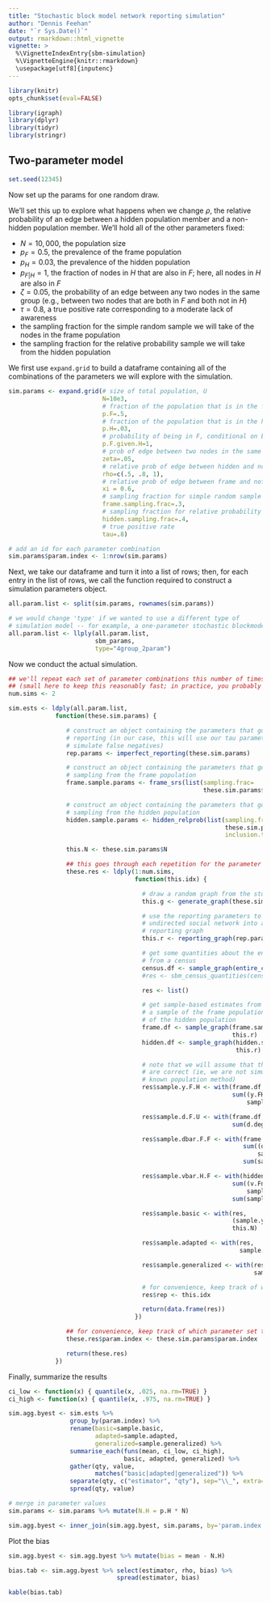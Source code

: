 ```yaml
---
title: "Stochastic block model network reporting simulation"
author: "Dennis Feehan"
date: "`r Sys.Date()`"
output: rmarkdown::html_vignette
vignette: >
  %\VignetteIndexEntry{sbm-simulation}
  %\VignetteEngine{knitr::rmarkdown}
  \usepackage[utf8]{inputenc}
---
```


```r
library(knitr)
opts_chunk$set(eval=FALSE)
```

```r
library(igraph)
library(dplyr)
library(tidyr)
library(stringr)
```

## Two-parameter model

```r
set.seed(12345)
```

Now set up the params for one random draw.

We'll set this up to explore what happens when we change $\rho$, the relative
probability of an edge between a hidden population member and a non-hidden population
member. We'll hold all of the other parameters fixed:

* $N = 10,000$, the population size
* $p_F = 0.5$, the prevalence of the frame population
* $p_H = 0.03$, the prevalence of the hidden population
* $p_{F|H} = 1$, the fraction of nodes in $H$ that are also in $F$;
   here, all nodes in $H$ are also in $F$
* $\zeta = 0.05$, the probability of an edge between any two nodes in the same group
  (e.g., between two nodes that are both in $F$ and both not in $H$)
* $\tau=0.8$, a true positive rate corresponding to a moderate lack of awareness
* the sampling fraction for the simple random sample we will take of the nodes
  in the frame population
* the sampling fraction for the relative probability sample we will take from the
  hidden population

We first use `expand.grid` to build a dataframe containing all of the combinations of the parameters we will explore with the simulation.

```r
sim.params <- expand.grid(# size of total population, U
                          N=10e3,
                          # fraction of the population that is in the frame population (F)
                          p.F=.5,
                          # fraction of the population that is in the hidden popn (H)
                          p.H=.03,
                          # probability of being in F, conditional on being in H
                          p.F.given.H=1,
                          # prob of edge between two nodes in the same group 
                          zeta=.05,
                          # relative prob of edge between hidden and not hidden 
                          rho=c(.5, .8, 1),
                          # relative prob of edge between frame and not frame
                          xi = 0.6,
                          # sampling fraction for simple random sample w/out replacement from F
                          frame.sampling.frac=.3,
                          # sampling fraction for relative probability sample from H
                          hidden.sampling.frac=.4,
                          # true positive rate
                          tau=.8)

# add an id for each parameter combination
sim.params$param.index <- 1:nrow(sim.params)

```

Next, we take our dataframe and turn it into a list of rows; then, for each
entry in the list of rows, we call the function required to construct a
simulation parameters object.

```r

all.param.list <- split(sim.params, rownames(sim.params))

# we would change 'type' if we wanted to use a different type of
# simulation model -- for example, a one-parameter stochastic blockmodel with four groups
all.param.list <- llply(all.param.list,
                        sbm_params,
                        type="4group_2param")

```

Now we conduct the actual simulation.

```r

## we'll repeat each set of parameter combinations this number of times
## (small here to keep this reasonably fast; in practice, you probably want many more)
num.sims <- 2

sim.ests <- ldply(all.param.list,
             function(these.sim.params) {

                # construct an object containing the parameters that govern
                # reporting (in our case, this will use our tau parameter to
                # simulate false negatives)
                rep.params <- imperfect_reporting(these.sim.params)

                # construct an object containing the parameters that govern
                # sampling from the frame population
                frame.sample.params <- frame_srs(list(sampling.frac=
                                                      these.sim.params$frame.sampling.frac))

                # construct an object containing the parameters that govern
                # sampling from the hidden population
                hidden.sample.params <- hidden_relprob(list(sampling.frac=
                                                            these.sim.params$hidden.sampling.frac,
                                                            inclusion.trait='d.degree'))

                this.N <- these.sim.params$N

                ## this goes through each repetition for the parameter set we're on
                these.res <- ldply(1:num.sims,
                                   function(this.idx) {

                                     # draw a random graph from the stochastic block model
                                     this.g <- generate_graph(these.sim.params)

                                     # use the reporting parameters to convert the
                                     # undirected social network into a directed
                                     # reporting graph
                                     this.r <- reporting_graph(rep.params, this.g)

                                     # get some quantities about the entire reporting graph
                                     # from a census
                                     census.df <- sample_graph(entire_census(), this.r)
                                     #res <- sbm_census_quantities(census.df)

                                     res <- list()

                                     # get sample-based estimates from
                                     # a sample of the frame population and a sample
                                     # of the hidden population
                                     frame.df <- sample_graph(frame.sample.params,
                                                              this.r)
                                     hidden.df <- sample_graph(hidden.sample.params,
                                                               this.r)

                                     # note that we will assume that the degrees
                                     # are correct (ie, we are not simulating the
                                     # known population method)
                                     res$sample.y.F.H <- with(frame.df,
                                                              sum((y.FH + y.notFH)*
                                                                  sampling.weight))

                                     res$sample.d.F.U <- with(frame.df,
                                                              sum(d.degree*sampling.weight))

                                     res$sample.dbar.F.F <- with(frame.df,
                                                                 sum((d.FH + d.FnotH)*
                                                                     sampling.weight)/
                                                                 sum(sampling.weight))

                                     res$sample.vbar.H.F <- with(hidden.df,
                                                              sum((v.FnotH + v.FH)*
                                                                  sampling.weight)/
                                                              sum(sampling.weight))

                                     res$sample.basic <- with(res,
                                                              (sample.y.F.H / sample.d.F.U)*
                                                              this.N)

                                     res$sample.adapted <- with(res,
                                                                sample.y.F.H / sample.dbar.F.F)

                                     res$sample.generalized <- with(res,
                                                                    sample.y.F.H / sample.vbar.H.F)

                                     # for convenience, keep track of which rep this is
                                     res$rep <- this.idx

                                     return(data.frame(res))
                                   })

                ## for convenience, keep track of which parameter set this is
                these.res$param.index <- these.sim.params$param.index

                return(these.res)
             })

```

Finally, summarize the results

```r

ci_low <- function(x) { quantile(x, .025, na.rm=TRUE) }
ci_high <- function(x) { quantile(x, .975, na.rm=TRUE) }

sim.agg.byest <- sim.ests %>%
                 group_by(param.index) %>%
                 rename(basic=sample.basic, 
                        adapted=sample.adapted, 
                        generalized=sample.generalized) %>%
                 summarise_each(funs(mean, ci_low, ci_high),
                                basic, adapted, generalized) %>%
                 gather(qty, value,
                        matches("basic|adapted|generalized")) %>%
                 separate(qty, c("estimator", "qty"), sep="\\_", extra="merge") %>%
                 spread(qty, value)

# merge in parameter values
sim.params <- sim.params %>% mutate(N.H = p.H * N)

sim.agg.byest <- inner_join(sim.agg.byest, sim.params, by='param.index')

```

Plot the bias

```r

sim.agg.byest <- sim.agg.byest %>% mutate(bias = mean - N.H) 

bias.tab <- sim.agg.byest %>% select(estimator, rho, bias) %>%
                              spread(estimator, bias)

kable(bias.tab)

```


